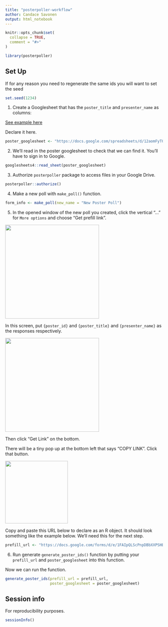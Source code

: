 ```yaml
---
title: "posterpoller-workflow"
author: Candace Savonen
output: html_notebook
---
```


```r
knitr::opts_chunk$set(
  collapse = TRUE,
  comment = "#>"
)
```

```r
library(posterpoller)
```


## Set Up 

If for any reason you need to regenerate the same ids you will want to set the seed

```r
set.seed(1234)
```

1. Create a Googlesheet that has the `poster_title` and `presenter_name` as columns: 

[See example here](https://docs.google.com/spreadsheets/d/12aomFyT0zEHNmpyCQoGdDh16P-bRp4Pkt4PCCrU7gYY/edit#gid=0)

Declare it here. 

```r
poster_googlesheet <- "https://docs.google.com/spreadsheets/d/12aomFyT0zEHNmpyCQoGdDh16P-bRp4Pkt4PCCrU7gYY/edit#gid=0"
```


2. We'll read in the poster googlesheet to check that we can find it. You'll have to sign in to Google.  

```r
googlesheets4::read_sheet(poster_googlesheet)
```

3. Authorize `posterpoller` package to access files in your Google Drive. 

```r
posterpoller::authorize()
```

4. Make a new poll with `make_poll()` function. 

```r
form_info <- make_poll(new_name = "New Poster Poll")
```

5. In the opened window of the new poll you created, click the vertical "..." for `More options` and choose "Get prefill link".

<img src ="resources/prefill_link_button.png" width=300px">

In this screen, put `{poster_id}` and `{poster_title}` and `{presenter_name}` as the responses respectively.

<img src ="resources/entries.png" width=300px">

Then click "Get Link" on the bottom.

There will be a tiny pop up at the bottom left that says "COPY LINK". Click that button. 

<img src ="resources/copy_link.png" width=200px">

Copy and paste this URL below to declare as an R object. It should look something like the example below. We'll need this for the next step. 

```r
prefill_url <- "https://docs.google.com/forms/d/e/1FAIpQLScPnpDBbXXPSHBnEZeoUjLrx-brFq-bHl5cvQIkeEbDoKROIA/viewform?usp=pp_url&entry.38519462=%7Bposter_id%7D&entry.2095768008=%7Bpresenter_name%7D&entry.1154882998=%7Bposter_title%7D"
```

6. Run generate `generate_poster_ids()` function by putting your `prefill_url` and `poster_googlesheet` into this function. 

Now we can run the function. 

```r
generate_poster_ids(prefill_url = prefill_url,
                    poster_googlesheet = poster_googlesheet)
```

## Session info

For reproducibility purposes. 

```r
sessionInfo()
```
